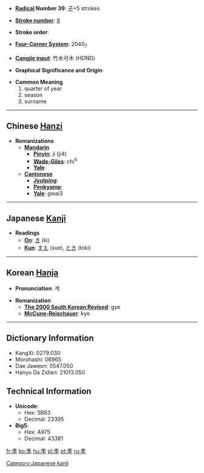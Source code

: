 * '''[[Wiktionary:Chinese radical index| Radical]] Number 39''': [[Wiktionary:Chinese radical index 子|子]]+5 strokes

* '''[[Wiktionary:Chinese total strokes index|Stroke number]]''': [[Wiktionary:Chinese total strokes index 8|8]]

* '''Stroke order''': 

* '''[[Wiktionary:Chinese four corner index|Four-Corner System]]''': 2040<sub>7</sub>

* '''[[Wiktionary:Chinese Cangjie index|Cangjie input]]''': 竹木弓木 (HDND)

* '''Graphical Significance and Origin''': 

* '''Common Meaning'''
*#quarter of year
*# season
*# surname


----

== Chinese [[Hanzi]] ==

* '''Romanizations'''
** '''[[Mandarin]]'''
*** '''[[Pinyin]]''': jì (ji4)
*** '''[[Wade-Giles]]''': chi<sup>4</sup>
*** '''[[Yale]]''': 
** '''[[Cantonese]]'''
*** '''[[Jyutping]]''':
*** '''[[Penkyamp]]''': 
*** '''[[Yale]]''': gwai3


----

== Japanese [[Kanji]] ==

* '''Readings'''
** '''[[On]]''': [[き]] (ki)
** '''[[Kun]]''': [[すえ]] (sue), [[とき]] (toki)


----

== Korean [[Hanja]] ==

* '''Pronunciation''': 계

* '''Romanization'''
** '''[[The 2000 South Korean Revised Romanization|The 2000 South Korean Revised]]''': gye
** '''[[McCune-Reischauer]]''': kye

----

== Dictionary Information ==

* KangXi: 0279.030
* Morohashi: 06965
* Dae Jaweon: 0547.050
* Hanyu Da Zidian: 21013.050

== Technical Information ==

* '''Unicode''':
** Hex: 5B63
** Decimal: 23395
* '''Big5''':
** Hex: A975
** Decimal: 43381

[[Category:Japanese kanji]]

[[fr:季]]
[[ko:季]]
[[hu:季]]
[[pl:季]]
[[pt:季]]
[[ru:季]]